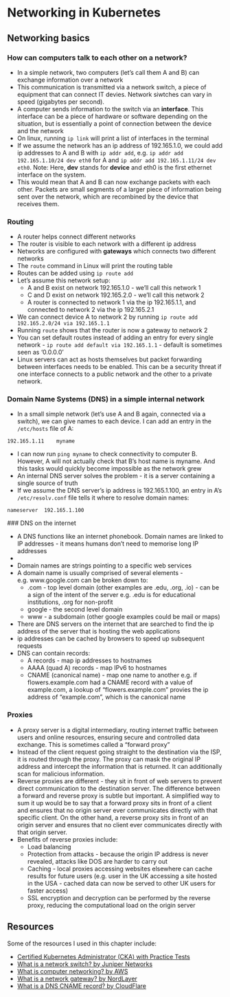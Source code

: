 # Networking in Kubernetes

## Networking basics

### How can computers talk to each other on a network?

* In a simple network, two computers (let's call them A and B) can exchange information over a network
* This communication is transmitted via a network switch, a piece of equipment that can connect IT devies. Network siwtches can vary in speed (gigabytes per second).
* A computer sends information to the switch via an **interface**. This interface can be a piece of hardware or software depending on the situation, but is essentially a point of connection between the device and the network 
* On linux, running `ip link` will print a list of interfaces in the terminal
* If we assume the network has an ip address of 192.165.1.0, we could add ip addresses to A and B with `ip addr add`, e.g. `ip addr add 192.165.1.10/24 dev eth0` for A and `ip addr add 192.165.1.11/24 dev eth0`. Note: Here, **dev** stands for **device** and eth0 is the first ethernet interface on the system. 
* This would mean that A and B can now exchange packets with each other. Packets are small segments of a larger piece of information being sent over the network, which are recombined by the device that receives them. 

### Routing

* A router helps connect different networks
* The router is visible to each network with a different ip address
* Networks are configured with **gateways** which connects two different networks
* The `route` command in Linux will print the routing table
* Routes can be added using `ip route add`
* Let's assume this network setup:
    * A and B exist on network 192.165.1.0 - we'll call this network 1
    * C and D exist on network 192.165.2.0 - we'll call this network 2
    * A router is connected to network 1 via the ip 192.165.1.1, and connected to network 2 via the ip 192.165.2.1
* We can connect device A to network 2 by running `ip route add 192.165.2.0/24 via 192.165.1.1`
* Running `route` shows that the router is now a gateway to network 2
* You can set default routes instead of adding an entry for every single network - `ip route add default via 192.165.1.1` - default is sometimes seen as '0.0.0.0'
* Linux servers can act as hosts themselves but packet forwarding between interfaces needs to be enabled. This can be a security threat if one interface connects to a public network and the other to a private network. 


### Domain Name Systems (DNS) in a simple internal network

* In a small simple network (let's use A and B again, connected via a switch), we can give names to each device. I can add an entry in the `/etc/hosts` file of A: 

```
192.165.1.11    myname
```

* I can now run `ping myname` to check connectivity to computer B. However, A will not actually check that B's host name is myname. And this tasks would quickly become impossible as the network grew
* An internal DNS server solves the problem - it is a server containing a single source of truth
* If we assume the DNS server's ip address is 192.165.1.100, an entry in A's `/etc/resolv.conf` file tells it where to resolve domain names:

```
nameserver  192.165.1.100
```

### DNS on the internet

* A DNS functions like an internet phonebook. Domain names are linked to IP addresses - it means humans don’t need to memorise long IP addresses
* 
* Domain names are strings pointing to a specific web services
* A domain name is usually comprised of several elements - e.g. www.google.com can be broken down to:
    * .com - top level domain (other examples are .edu, .org, .io) - can be a sign of the intent of the server e.g. .edu is for educational institutions, .org for non-profit
    * google - the second level domain 
    * www - a subdomain (other google examples could be mail or maps)
* There are DNS servers on the internet that are searched to find the ip address of the server that is hosting the web applications
* ip addresses can be cached by browsers to speed up subsequent requests 
* DNS can contain records:
    * A records - map ip addresses to hostnames
    * AAAA (quad A) records - map IPv6 to hostnames
    * CNAME (canonical name) - map one name to another e.g. if flowers.example.com had a CNAME record with a value of example.com, a lookup of "flowers.example.com" provies the ip address of "example.com", which is the canonical name

### Proxies

* A proxy server is a digital intermediary, routing internet traffic between users and online resources, ensuring secure and controlled data exchange. This is sometimes called a “forward proxy”
* Instead of the client request going straight to the destination via the ISP, it is routed through the proxy. The proxy can mask the original IP address and intercept the information that is returned. It can additionally scan for malicious information. 
* Reverse proxies are different - they sit in front of web servers to prevent direct communication to the destination server. The difference between a forward and reverse proxy is subtle but important. A simplified way to sum it up would be to say that a forward proxy sits in front of a client and ensures that no origin server ever communicates directly with that specific client. On the other hand, a reverse proxy sits in front of an origin server and ensures that no client ever communicates directly with that origin server.
* Benefits of reverse proxies include:
    * Load balancing
    * Protection from attacks - because the origin IP address is never revealed, attacks like DOS are harder to carry out
    * Caching - local proxies accessing websites elsewhere can cache results for future users (e.g. user in the UK accessing a site hosted in the USA - cached data can now be served to other UK users for faster access)
    * SSL encryption and decryption can be performed by the reverse proxy, reducing the computational load on the origin server 


## Resources

Some of the resources I used in this chapter include:

* [Certified Kubernetes Administrator (CKA) with Practice Tests](https://www.udemy.com/course/certified-kubernetes-administrator-with-practice-tests/)
* [What is a network switch? by Juniper Networks](https://www.juniper.net/gb/en/research-topics/what-is-a-network-switch.html)
* [What is computer networking? by AWS](https://aws.amazon.com/what-is/computer-networking/)
* [What is a network gateway? by NordLayer](https://nordlayer.com/learn/network-security/network-gateway/)
* [What is a DNS CNAME record? by CloudFlare](https://www.cloudflare.com/en-gb/learning/dns/dns-records/dns-cname-record/)
